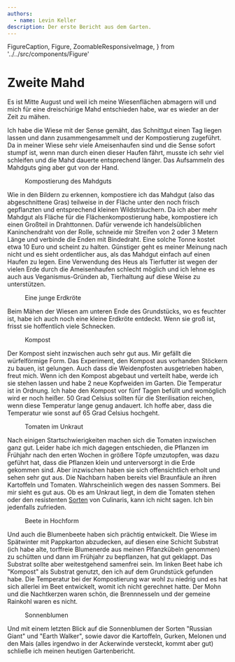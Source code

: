 ```yaml
---
authors:
  - name: Levin Keller
description: Der erste Bericht aus dem Garten.
---
```


  FigureCaption,
  Figure,
  ZoomableResponsiveImage,
} from '../../src/components/Figure'

# Zweite Mahd

<Figure caption="Die Hibiskusblüte läutet das Sommerende ein">
  <ZoomableResponsiveImage
    loading="eager"
    {...hibiskus}
    alt="Hibiskusblüte vor Lagerfeuer"
  />
</Figure>

Es ist Mitte August und weil ich meine Wiesenflächen abmagern will und mich für
eine dreischürige Mahd entschieden habe, war es wieder an der Zeit zu mähen.

<Figure caption="Bei der Aufnahme des Schnittguts">
  <ZoomableResponsiveImage
    loading="eager"
    {...wieseMitHeu}
    alt="Wiese mit Heu"
  />
</Figure>

Ich habe die Wiese mit der Sense gemäht, das Schnittgut einen Tag liegen lassen
und dann zusammengesammelt und der Kompostierung zugeführt. Da in meiner Wiese
sehr viele Ameisenhaufen sind und die Sense sofort stumpf ist, wenn man durch
einen dieser Haufen fährt, musste ich sehr viel schleifen und die Mahd dauerte
entsprechend länger. Das Aufsammeln des Mahdguts ging aber gut von der Hand.

<figure>
  <div className="grid grid-rows-3 grid-flow-col gap-2 items-center">
    <div className="row-span-3">
      <ZoomableResponsiveImage {...heutonne} alt="Drahttonne mit Heu" />
    </div>
    <div>
      <ZoomableResponsiveImage
        {...heutonnen}
        alt="Mehrere Drahttonnen mit Heu"
      />
    </div>
    <div>
      <ZoomableResponsiveImage
        {...flaechenkompostierungUnterBueschen}
        alt="Flächenkompostierung unter Büschen"
      />
    </div>
    <div>
      <ZoomableResponsiveImage {...flaechenkompostierungUnterBueschen} />
    </div>
  </div>
  <FigureCaption>Kompostierung des Mahdguts</FigureCaption>
</figure>

Wie in den Bildern zu erkennen, kompostiere ich das Mahdgut (also das
abgeschnittene Gras) teilweise in der Fläche unter den noch frisch gepflanzten
und entsprechend kleinen Wildsträuchern. Da ich aber mehr Mahdgut als Fläche für
die Flächenkompostierung habe, kompostiere ich einen Großteil in Drahttonnen.
Dafür verwende ich handelsüblichen Kaninchendraht von der Rolle, schneide mir
Streifen von 2 oder 3 Metern Länge und verbinde die Enden mit Bindedraht. Eine
solche Tonne kostet etwa 10 Euro und scheint zu halten. Günstiger geht es meiner
Meinung nach nicht und es sieht ordentlicher aus, als das Mahdgut einfach auf
einen Haufen zu legen. Eine Verwendung des Heus als Tierfutter ist wegen der
vielen Erde durch die Ameisenhaufen schlecht möglich und ich lehne es auch aus
Veganismus-Gründen ab, Tierhaltung auf diese Weise zu unterstützen.

<figure>
  <ZoomableResponsiveImage
    {...require('./kroete.jpg')}
    alt="Erdkröte auf Hand"
  />
  <FigureCaption>Eine junge Erdkröte</FigureCaption>
</figure>

Beim Mähen der Wiesen am unteren Ende des Grundstücks, wo es feuchter ist, habe
ich auch noch eine kleine Erdkröte entdeckt. Wenn sie groß ist, frisst sie
hoffentlich viele Schnecken.

<figure>
  <div className="flex gap-2">
    <ZoomableResponsiveImage
      {...require('./kompost.jpg')}
      alt="Komposthaufen"
    />
    <ZoomableResponsiveImage
      {...require('./thermometerInKompost.jpg')}
      alt="50 Grad Celsius im Kompost"
    />
  </div>
  <FigureCaption>Kompost</FigureCaption>
</figure>

Der Kompost sieht inzwischen auch sehr gut aus. Mir gefällt die würfelförmige
Form. Das Experiment, den Kompost aus vorhanden Stöckern zu bauen, ist gelungen.
Auch dass die Weidenpfosten ausgetrieben haben, freut mich. Wenn ich den Kompost
abgebaut und verteilt habe, werde ich sie stehen lassen und habe 2 neue
Kopfweiden im Garten. Die Temperatur ist in Ordnung. Ich habe den Kompost vor
fünf Tagen befüllt und womöglich wird er noch heißer. 50 Grad Celsius sollten
für die Sterilisation reichen, wenn diese Temperatur lange genug andauert. Ich
hoffe aber, dass die Temperatur wie sonst auf 65 Grad Celsius hochgeht.

<figure>
  <div className="flex gap-2">
    <ZoomableResponsiveImage
      {...require('./tomaten.jpg')}
      alt="Tomatenpflanzen im Unkraut"
    />
    <ZoomableResponsiveImage
      {...require('./tomate.jpg')}
      alt="Tomatenpflanze mit reifen und unreifen Früchten"
    />
    <ZoomableResponsiveImage
      {...require('./tomate2.jpg')}
      alt="Tomatenpflanze mit reifen und unreifen Früchten"
    />
  </div>
  <FigureCaption>Tomaten im Unkraut</FigureCaption>
</figure>

Nach einigen Startschwierigkeiten machen sich die Tomaten inzwischen ganz gut.
Leider habe ich mich dagegen entschieden, die Pflanzen im Frühjahr nach den
erten Wochen in größere Töpfe umzutopfen, was dazu geführt hat, dass die
Pflanzen klein und unterversorgt in die Erde gekommen sind. Aber inzwischen
haben sie sich offensichtlich erholt und sehen sehr gut aus. Die Nachbarn haben
bereits viel Braunfäule an ihren Kartoffeln und Tomaten. Wahrscheinlich wegen
des nassen Sommers. Bei mir sieht es gut aus. Ob es am Unkraut liegt, in dem die
Tomaten stehen oder den resistenten
[Sorten](https://culinaris-saatgut.de/sortiment/gemuese/tomaten/freiland-tomaten-box/)
von Culinaris, kann ich nicht sagen. Ich bin jedenfalls zufrieden.

<figure>
  <div className="grid grid-rows-3 grid-cols-2 gap-2 items-center">
    <div>
      <ZoomableResponsiveImage
        {...require('./beetLinks.jpg')}
        alt="Tomatenpflanze mit reifen und unreifen Früchten"
      />
    </div>
    <div className="row-span-3">
      <ZoomableResponsiveImage
        {...require('./agastache.jpg')}
        alt="50 Grad Celsius im Kompost"
      />
    </div>
    <div>
      <ZoomableResponsiveImage
        {...require('./beetRechts.jpg')}
        alt="Tomatenpflanze mit reifen und unreifen Früchten"
      />
    </div>
    <div>
      <ZoomableResponsiveImage
        {...require('./bluetenImBeet.jpg')}
        alt="50 Grad Celsius im Kompost"
      />
    </div>
  </div>
  <FigureCaption>Beete in Hochform</FigureCaption>
</figure>

Und auch die Blumenbeete haben sich prächtig entwickelt. Die Wiese im Spätwinter
mit Pappkarton abzudecken, auf diesen eine Schicht Substrat (ich habe alte,
torffreie Blumenerde aus meinen Plfanzkübeln genommen) zu schütten und dann im
Frühjahr zu bepflanzen, hat gut geklappt. Das Substrat sollte aber weitestgehend
samenfrei sein. Im linken Beet habe ich "Kompost" als Substrat genutzt, den ich
auf dem Grundstück gefunden habe. Die Temperatur bei der Kompostierung war wohl
zu niedrig und es hat sich allerlei im Beet entwickelt, womit ich nicht
gerechnet hatte. Der Mohn und die Nachtkerzen waren schön, die Brennnesseln und
der gemeine Rainkohl waren es nicht.

<figure>
  <ZoomableResponsiveImage
    {...require('./sonnenblumen.jpg')}
    alt="Sonnenblumen am Gartenzaun"
  />
  <FigureCaption>Sonnenblumen</FigureCaption>
</figure>

Und mit einem letzten Blick auf die Sonnenblumen der Sorten "Russian Giant" und
"Earth Walker", sowie davor die Kartoffeln, Gurken, Melonen und den Mais (alles
irgendwo in der Ackerwinde versteckt, kommt aber gut) schließe ich meinen
heutigen Gartenbericht.
